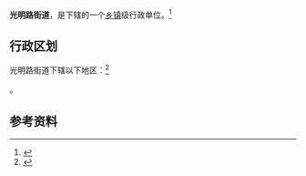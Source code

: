 {{中国乡级行政区|37/04/02/006/000}}

'''光明路街道'''，是{{PRC admin/fullname|37/04/02/006/000|3}}下辖的一个[[乡镇|乡镇]]级行政单位。<ref>{{PRC admin/ref sgc|{{PRC admin/parent|37/04/02/006/000}}}}</ref>

== 行政区划 ==

光明路街道下辖以下地区：<ref>{{PRC admin/ref sgc|37/04/02/006/000}}</ref>

{{PRC admin/children|37/04/02/006/000}}。

== 参考资料 ==

{{reflist}}

{{行政区划小作品}}
{{PRC admin/navcat|37/04/02/006/000}}